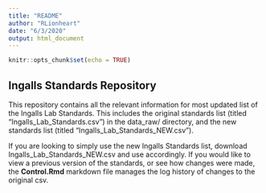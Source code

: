 ```yaml
---
title: "README"
author: "RLionheart"
date: "6/3/2020"
output: html_document
---
```


```r
knitr::opts_chunk$set(echo = TRUE)
```

## Ingalls Standards Repository

This repository contains all the relevant information for most updated list of the Ingalls Lab Standards. This includes the original standards list (titled "Ingalls_Lab_Standards.csv") in the data_raw/ directory, and the new standards list (titled "Ingalls_Lab_Standards_NEW.csv").

If you are looking to simply use the new Ingalls Standards list, download Ingalls_Lab_Standards_NEW.csv and use accordingly. If you would like to view a previous version of the standards, or see how changes were made, the **Control.Rmd** markdown file manages the log history of changes to the original csv.
